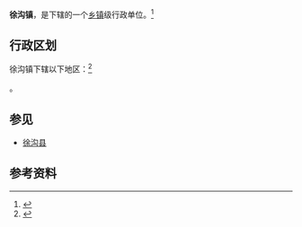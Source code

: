 {{中国乡级行政区|14/01/21/101/000}}

'''徐沟镇'''，是{{PRC admin/fullname|14/01/21/101/000|3}}下辖的一个[[乡镇|乡镇]]级行政单位。<ref>{{PRC admin/ref sgc|{{PRC admin/parent|14/01/21/101/000}}}}</ref>

== 行政区划 ==

徐沟镇下辖以下地区：<ref>{{PRC admin/ref sgc|14/01/21/101/000}}</ref>

{{PRC admin/children|14/01/21/101/000}}。

== 参见 ==

*[[徐沟县|徐沟县]]

== 参考资料 ==

{{reflist}}

{{行政区划小作品}}
{{PRC admin/navcat|14/01/21/101/000}}